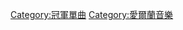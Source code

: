 {{Category explanation|獲得'''[[爱尔兰单曲榜|爱尔兰单曲榜]]'''（The Irish Singles Chart）冠軍的單曲條目}}

[[Category:冠軍單曲|Category:冠軍單曲]]
[[Category:愛爾蘭音樂|Category:愛爾蘭音樂]]